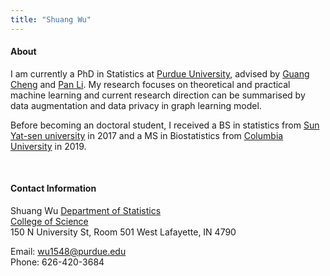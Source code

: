 ```yaml
---
title: "Shuang Wu"
---
```








#### About

I am currently a PhD in Statistics at [Purdue University](https://www.stat.purdue.edu/), advised by [Guang Cheng]() and [Pan Li](). My research focuses on theoretical and practical machine learning and current research direction can be summarised by data augmentation and data privacy in graph learning model.

Before becoming an doctoral student, I received a BS in statistics from [Sun Yat-sen university](http://math.sysu.edu.cn/) in 2017 and a MS in Biostatistics from [Columbia University](http://www.mailman.columbia.edu/academic-departments/biostatistics) in 2019. 

<br>

#### Contact Information

Shuang Wu 
[Department of Statistics](https://www.stat.purdue.edu/)  
[College of Science](https://www.purdue.edu/science/?_ga=2.37466720.1753261897.1630643281-1706465151.1595397884)  
150 N University St, Room 501
West Lafayette, IN 4790

Email: [wu1548@purdue.edu](mailto: wu1548@purdue.edu)  
Phone: 626-420-3684

